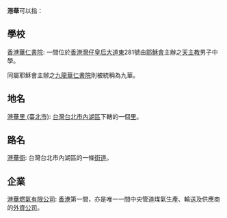 '''港華'''可以指：
==學校==
[[香港華仁書院|香港華仁書院]]: 一間位於[[香港|香港]][[灣仔|灣仔]][[皇后大道東_(街道)|皇后大道東]]281號由[[耶穌會|耶穌會]]主辦之[[天主教|天主教]]男子中學。

同屬耶穌會主辦之[[九龍華仁書院|九龍華仁書院]]則被統稱為九華。

==地名==
[[港華里_(臺北市)|港華里 (臺北市)]]: [[台灣|台灣]][[台北市|台北市]][[內湖區|內湖區]]下轄的一個[[里_(台灣)|里]]。

==路名==
[[港華街|港華街]]: 台灣台北市內湖區的一條[[街道|街道]]。

==企業==
[[港華燃氣有限公司|港華燃氣有限公司]]: [[香港|香港]]第一間，亦是唯一一間中央管道煤氣生產、輸送及供應商的[[外資|外資]][[公司|公司]]。

{{disambig|Cat=二字亞洲相關消歧義}}